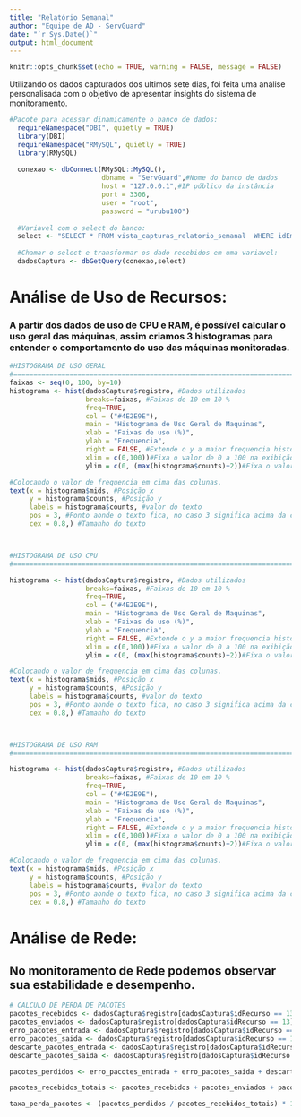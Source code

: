 ```yaml
---
title: "Relatório Semanal"
author: "Equipe de AD - ServGuard"
date: "`r Sys.Date()`"
output: html_document
---
```


```r
knitr::opts_chunk$set(echo = TRUE, warning = FALSE, message = FALSE)
```

 
 Utilizando os dados capturados dos ultimos sete dias, foi feita uma análise personalisada com o objetivo de apresentar insights do sistema de monitoramento.

```r
#Pacote para acessar dinamicamente o banco de dados:
  requireNamespace("DBI", quietly = TRUE)
  library(DBI)
  requireNamespace("RMySQL", quietly = TRUE)
  library(RMySQL)
  
  conexao <- dbConnect(RMySQL::MySQL(),
                       dbname = "ServGuard",#Nome do banco de dados
                       host = "127.0.0.1",#IP público da instância
                       port = 3306, 
                       user = "root",
                       password = "urubu100")
  
  #Variavel com o select do banco:
  select <- "SELECT * FROM vista_capturas_relatorio_semanal  WHERE idEmpresa = 1;"
  
  #Chamar o select e transformar os dado recebidos em uma variavel:
  dadosCaptura <- dbGetQuery(conexao,select)
```

# Análise de Uso de Recursos:

### A partir dos dados de uso de CPU e RAM, é possível calcular o uso geral das máquinas, assim criamos 3 histogramas para entender o comportamento do uso das máquinas monitoradas.

```r

#HISTOGRAMA DE USO GERAL
#======================================================================================================
faixas <- seq(0, 100, by=10)
histograma <- hist(dadosCaptura$registro, #Dados utilizados
                   breaks=faixas, #Faixas de 10 em 10 %
                   freq=TRUE,
                   col = ("#4E2E9E"),
                   main = "Histograma de Uso Geral de Maquinas",
                   xlab = "Faixas de uso (%)",
                   ylab = "Frequencia",
                   right = FALSE, #Extende o y a maior frequencia histograma
                   xlim = c(0,100))#Fixa o valor de 0 a 100 na exibição 
                   ylim = c(0, (max(histograma$counts)+2))#Fixa o valor de 0 ao max do histograma 

#Colocando o valor de frequencia em cima das colunas.
text(x = histograma$mids, #Posição x
     y = histograma$counts, #Posição y
     labels = histograma$counts, #valor do texto
     pos = 3, #Ponto aonde o texto fica, no caso 3 significa acima da coluna 
     cex = 0.8,) #Tamanho do texto



#HISTOGRAMA DE USO CPU
#======================================================================================================

histograma <- hist(dadosCaptura$registro, #Dados utilizados
                   breaks=faixas, #Faixas de 10 em 10 %
                   freq=TRUE,
                   col = ("#4E2E9E"),
                   main = "Histograma de Uso Geral de Maquinas",
                   xlab = "Faixas de uso (%)",
                   ylab = "Frequencia",
                   right = FALSE, #Extende o y a maior frequencia histograma
                   xlim = c(0,100))#Fixa o valor de 0 a 100 na exibição 
                   ylim = c(0, (max(histograma$counts)+2))#Fixa o valor de 0 ao max do histograma 

#Colocando o valor de frequencia em cima das colunas.
text(x = histograma$mids, #Posição x
     y = histograma$counts, #Posição y
     labels = histograma$counts, #valor do texto
     pos = 3, #Ponto aonde o texto fica, no caso 3 significa acima da coluna 
     cex = 0.8,) #Tamanho do texto



#HISTOGRAMA DE USO RAM
#======================================================================================================

histograma <- hist(dadosCaptura$registro, #Dados utilizados
                   breaks=faixas, #Faixas de 10 em 10 %
                   freq=TRUE,
                   col = ("#4E2E9E"),
                   main = "Histograma de Uso Geral de Maquinas",
                   xlab = "Faixas de uso (%)",
                   ylab = "Frequencia",
                   right = FALSE, #Extende o y a maior frequencia histograma
                   xlim = c(0,100))#Fixa o valor de 0 a 100 na exibição 
                   ylim = c(0, (max(histograma$counts)+2))#Fixa o valor de 0 ao max do histograma 

#Colocando o valor de frequencia em cima das colunas.
text(x = histograma$mids, #Posição x
     y = histograma$counts, #Posição y
     labels = histograma$counts, #valor do texto
     pos = 3, #Ponto aonde o texto fica, no caso 3 significa acima da coluna 
     cex = 0.8,) #Tamanho do texto

```


# Análise de Rede:

## No monitoramento de Rede podemos observar sua estabilidade e desempenho.

```r

# CALCULO DE PERDA DE PACOTES
pacotes_recebidos <- dadosCaptura$registro[dadosCaptura$idRecurso == 13]# Pacotes recebidos
pacotes_enviados <- dadosCaptura$registro[dadosCaptura$idRecurso == 13]# Pacotes enviados
erro_pacotes_entrada <- dadosCaptura$registro[dadosCaptura$idRecurso == 13]# Pacotes de entrada com erro
erro_pacotes_saida <- dadosCaptura$registro[dadosCaptura$idRecurso == 13]# Pacotes de saída com erro
descarte_pacotes_entrada <- dadosCaptura$registro[dadosCaptura$idRecurso == 13]# Pacotes de entrada descartados
descarte_pacotes_saida <- dadosCaptura$registro[dadosCaptura$idRecurso == 13]# Pacotes de saída descartados

pacotes_perdidos <- erro_pacotes_entrada + erro_pacotes_saida + descarte_pacotes_entrada  + descarte_pacotes_saida

pacotes_recebidos_totais <- pacotes_recebidos + pacotes_enviados + pacotes_perdidos

taxa_perda_pacotes <- (pacotes_perdidos / pacotes_recebidos_totais) * 100



```

